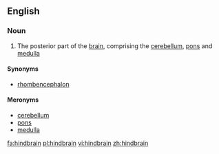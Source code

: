 ==English==

===Noun===
{{en-noun}}

# {{context|anatomy}} The posterior part of the [[brain]], comprising the [[cerebellum]], [[pons]] and [[medulla]]

====Synonyms====
* [[rhombencephalon]]

====Meronyms====
* [[cerebellum]]
* [[pons]]
* [[medulla]]

[[fa:hindbrain]]
[[pl:hindbrain]]
[[vi:hindbrain]]
[[zh:hindbrain]]